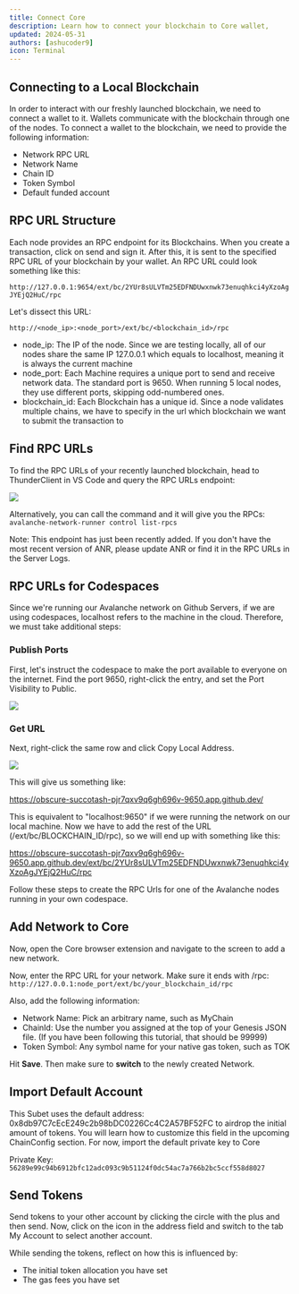 ```yaml
---
title: Connect Core
description: Learn how to connect your blockchain to Core wallet,
updated: 2024-05-31
authors: [ashucoder9]
icon: Terminal
---
```


## Connecting to a Local Blockchain

In order to interact with our freshly launched blockchain, we need to connect a wallet to it. Wallets communicate with the blockchain through one of the nodes. To connect a wallet to the blockchain, we need to provide the following information:

- Network RPC URL
- Network Name
- Chain ID
- Token Symbol
- Default funded account

## RPC URL Structure

Each node provides an RPC endpoint for its Blockchains. When you create a transaction, click on send and sign it. After this, it is sent to the specified RPC URL of your blockchain by your wallet. An RPC URL could look something like this:

```http://127.0.0.1:9654/ext/bc/2YUr8sULVTm25EDFNDUwxnwk73enuqhkci4yXzoAgJYEjQ2HuC/rpc```

Let's dissect this URL:

```http://<node_ip>:<node_port>/ext/bc/<blockchain_id>/rpc```

- node_ip: The IP of the node. Since we are testing locally, all of our nodes share the same IP 127.0.0.1 which equals to localhost, meaning it is always the current machine  
- node_port: Each Machine requires a unique port to send and receive network data. The standard port is 9650. When running 5 local nodes, they use different ports, skipping odd-numbered ones.
- blockchain_id: Each Blockchain has a unique id. Since a node validates multiple chains, we have to specify in the url which blockchain we want to submit the transaction to

## Find RPC URLs

To find the RPC URLs of your recently launched blockchain, head to ThunderClient in VS Code and query the RPC URLs endpoint:

![](/course/customizing-evm/17.png)

Alternatively, you can call the command and it will give you the RPCs: `avalanche-network-runner control list-rpcs`

Note: This endpoint has just been recently added. If you don't have the most recent version of ANR, please update ANR or find it in the RPC URLs in the Server Logs.

## RPC URLs for Codespaces

Since we're running our Avalanche network on Github Servers, if we are using codespaces, localhost refers to the machine in the cloud. Therefore, we must take additional steps:

### Publish Ports

First, let's instruct the codespace to make the port available to everyone on the internet. Find the port 9650, right-click the entry, and set the Port Visibility to Public.

![](/course/customizing-evm/18.png)

### Get URL

Next, right-click the same row and click Copy Local Address.

![](/course/customizing-evm/19.png)

This will give us something like:

https://obscure-succotash-pjr7qxv9q6gh696v-9650.app.github.dev/

This is equivalent to "localhost:9650" if we were running the network on our local machine. Now we have to add the rest of the URL (/ext/bc/BLOCKCHAIN_ID/rpc), so we will end up with something like this:

https://obscure-succotash-pjr7qxv9q6gh696v-9650.app.github.dev/ext/bc/2YUr8sULVTm25EDFNDUwxnwk73enuqhkci4yXzoAgJYEjQ2HuC/rpc

Follow these steps to create the RPC Urls for one of the Avalanche nodes running in your own codespace.

## Add Network to Core

Now, open the Core browser extension and navigate to the screen to add a new network.

<Gallery url1="/academy/course/customizing-evm/20.png" url2="/academy/course/customizing-evm/21.png" />

Now, enter the RPC URL for your network. Make sure it ends with /rpc: `http://127.0.0.1:node_port/ext/bc/your_blockchain_id/rpc`

Also, add the following information:

- Network Name: Pick an arbitrary name, such as MyChain
- ChainId: Use the number you assigned at the top of your Genesis JSON file. (If you have been following this tutorial, that should be 99999)
- Token Symbol: Any symbol name for your native gas token, such as TOK

<Gallery url1="/academy/course/customizing-evm/22.png" url2="/academy/course/customizing-evm/23.png" />

Hit **Save**. Then make sure to **switch** to the newly created Network.

## Import Default Account

This Subet uses the default address: 0x8db97C7cEcE249c2b98bDC0226Cc4C2A57BF52FC to airdrop the initial amount of tokens. You will learn how to customize this field in the upcoming ChainConfig section. For now, import the default private key to Core

Private Key: `56289e99c94b6912bfc12adc093c9b51124f0dc54ac7a766b2bc5ccf558d8027`

<Gallery url1="/academy/course/customizing-evm/24.png" url2="/academy/course/customizing-evm/25.png" />

## Send Tokens

Send tokens to your other account by clicking the circle with the plus and then send. Now, click on the icon in the address field and switch to the tab My Account to select another account.

<Gallery url1="/academy/course/customizing-evm/26.png" url2="/academy/course/customizing-evm/27.png" />

While sending the tokens, reflect on how this is influenced by:
- The initial token allocation you have set
- The gas fees you have set
